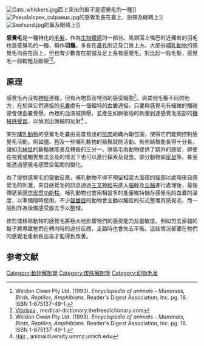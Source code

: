 [[File:Cats_whiskers.jpg|thumb]]面上突出的鬍子是感覺毛的一種]]
[[File:Pseudalopex_culpaeus.jpg|thumb]]的感覺毛長在鼻上、臉頰及眼睛上]]
[[File:Seehund.jpg|thumb]]的鼻及眼睛上]]

'''感覺毛'''是一種特化的[[毛髮|毛髮]]，作為[[生物|生物]][[體感|體感]]的一部分。鳥類面上嘴巴附近獨有的羽毛也是感覺毛的一種，稱作'''羽鬚'''。多長在[[鼻孔|鼻孔]]附近及口唇上方。大部分[[哺乳動物|哺乳動物]]的感覺毛均長在面上，但也有少數會在前腿及足上長有感覺毛。對比起一般毛髮，感覺毛一般較粗及剛硬<ref name="Animalencyclopedia">Weldon Owen Pty Ltd. (1993). ''Encyclopedia of animals - Mammals, Birds, Reptiles, Amphibians.'' Reader's Digest Association, Inc. pg. 18. ISBN 1-875137-49-1.</ref><ref>[http://medical-dictionary.thefreedictionary.com/Vibrissae Vibrissa] {{Wayback|url=http://medical-dictionary.thefreedictionary.com/Vibrissae |date=20110612045047 }}, medical-dictionary.thefreedictionary.com</ref>。

== 原理 ==
感覺毛內沒有[[神經|神經]]連接，但有內物質及特別的感受細胞<ref name="Animalencyclopedia">Weldon Owen Pty Ltd. (1993). ''Encyclopedia of animals - Mammals, Birds, Reptiles, Amphibians.'' Reader's Digest Association, Inc. pg. 18. ISBN 1-875137-49-1.</ref>。與其他毛髮不同的地方，在於與它們連接的[[毛囊|毛囊]]處有一個獨特的血囊連接。只要與感覺毛有細微的觸碰便會使血嚢受壓，內裡的血液被擠壓，並產生如脈衝般的刺激到達感覺毛底部的[[機械感受器|機械感受器]]，以偵測出微細的反射<ref>[http://animaldiversity.ummz.umich.edu/site/topics/mammal_anatomy/hair.html Hair] {{Wayback|url=http://animaldiversity.ummz.umich.edu/site/topics/mammal_anatomy/hair.html |date=20110903154915 }}, animaldiversity.ummz.umich.edu</ref> 。

某些[[哺乳動物|哺乳動物]]的感覺毛毛嚢由高度發達的[[肌肉|肌肉]]組織內鞘包圍，使得它們能夠控制感覺毛活動。例如[[貓|貓]]、[[狗|狗]]及一些哺乳動物的鬍鬚就能活動。有些鬍鬚能長得十分長，諸如[[毛絲鼠|毛絲鼠]]的鬍鬚就能長及體長的三分一。感覺毛為動物提供了額外的感官，即使在視覺或觸覺無法企及的情況下也可以進行探索及覓食。部分動物如[[家鼠|家鼠]]等，甚至能透過感覺毛感受空氣間的變化。

為了提供感覺毛的靈敏反應，哺乳動物不得不預留相當大面積的腦部以處理來自感覺毛的刺激。來自感覺毛的訊息通過[[三叉神經|三叉神經]]先進入[[腦幹|腦幹]]及[[丘腦|丘腦]]進行處理後，最後傳遞至[[感觉皮质功能柱|感觉皮质功能柱]]。哺乳動物也會用相當多的能量維持儲存感覺毛的血嚢的溫度，以準備隨時使用。不少[[齧齒目|齧齒目]]的動物會主動以觸趁的形式整理其感覺毛，而一般則作為後備感受器去予以整理。

修剪或移除動物的感覺毛將極大地影響牠們的感受能力及靈敏度。例如剪去家貓的鬍子將導致牠們在轉向時的過份反應，走路時也會失去平衡。這些情況都要在牠們的感覺毛重新長出後才能得到改善。

== 参考文献 ==
<div class="references-small">
<references />
</div>

{{Commonscat|Vibrissae}}

[[Category:動物解剖學|Category:動物解剖學]]
[[Category:皮肤解剖学|Category:皮肤解剖学]]
[[Category:动物毛发|Category:动物毛发]]